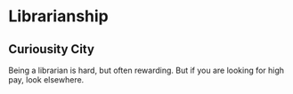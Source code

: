 # Librarianship

## Curiousity City
Being a librarian is hard, but often rewarding. But if you are looking for high pay, look elsewhere. 
